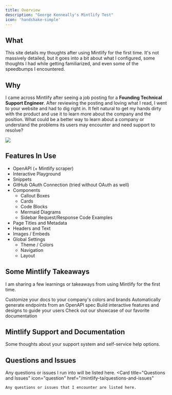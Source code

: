 ```yaml
---
title: Overview
description: "George Kenneally's Mintlify Test"
icon: 'handshake-simple'
---
```



<GeorgeIntro />

## What

This site details my thoughts after using Mintlify for the first time. It's not massively detailed, but it goes into a bit about what I configured, some thoughts I had while getting familiarized, and even some of the speedbumps I encountered. 

## Why

I came across Mintlify after seeing a job posting for a **Founding Technical Support Engineer**. After reviewing the posting and loving what I read, I went to your website and had to dig right in. It felt natural to get my hands dirty with the product and use it to learn more about the company and the position. What could be a better way to learn about a company or understand the problems its users may encounter and need support to resolve?


<Frame caption="https://unsplash.com/photos/a-view-of-a-mountain-range-at-sunset-GvFozxrqEt0">
  <img src="/images/marek-piwnicki-GvFozxrqEt0-unsplash.jpg" />
</Frame>

## Features In Use
- OpenAPI (+ Mintlify scraper)
- Interactive Playground
- Snippets
- GitHub OAuth Connection (tried without OAuth as well)
- Components
  - Callout Boxes
  - Cards
  - Code Blocks
  - Mermaid Diagrams
  - Sidebar Request/Response Code Examples
- Page Titles and Metadata
- Headers and Text
- Images / Embeds
- Global Settings
  - Theme / Colors
  - Navigation
  - Layout

## Some Mintlify Takeaways

I am sharing a few learnings or takeaways from using Mintlify for the first time.

<CardGroup cols={2}>
  <Card
    title="Customization"
    icon="palette"
    href="https://mintlify.com/docs/settings/global"
  >
    Customize your docs to your company's colors and brands
  </Card>
  <Card
    title="Hobby Tier"
    icon="hand-holding-droplet"
    href="/mintlify-ta/free"
  >
    Automatically generate endpoints from an OpenAPI spec
  </Card>
  <Card
    title="OpenAPI + Interactive Playground"
    icon="terminal"
    href="/mintlify-ta/api"
  >
    Build interactive features and designs to guide your users
  </Card>
  <Card
    title="Other Takeaways and Learnings"
    icon="plane-departure"
    href="/mintlify-ta/other"
  >
    Check out our showcase of our favorite documentation
  </Card>
</CardGroup>

## Mintlify Support and Documentation
Some thoughts about your support system and self-service help options.

## Questions and Issues

Any questions or issues I run into will be listed here.
<CardGroup cols={1}>
  <Card
    title="Questions and Issues"
    icon="question"
    href="/mintlify-ta/questions-and-issues"
  >
    Any questions or issues that I encounter are listed here.
  </Card>
</CardGroup>
